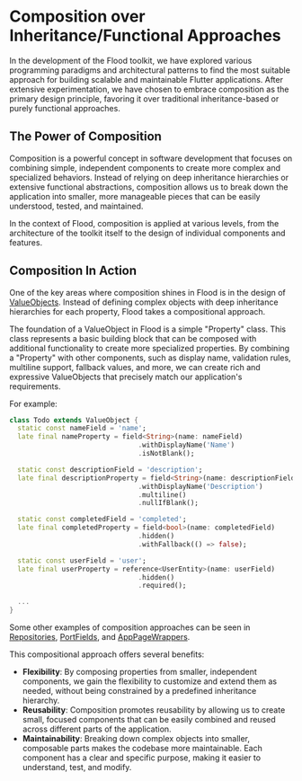 # Composition over Inheritance/Functional Approaches

In the development of the Flood toolkit, we have explored various programming paradigms and architectural patterns to find the most suitable approach for building scalable and maintainable Flutter applications. After extensive experimentation, we have chosen to embrace composition as the primary design principle, favoring it over traditional inheritance-based or purely functional approaches.

## The Power of Composition

Composition is a powerful concept in software development that focuses on combining simple, independent components to create more complex and specialized behaviors. Instead of relying on deep inheritance hierarchies or extensive functional abstractions, composition allows us to break down the application into smaller, more manageable pieces that can be easily understood, tested, and maintained.

In the context of Flood, composition is applied at various levels, from the architecture of the toolkit itself to the design of individual components and features.

## Composition In Action

One of the key areas where composition shines in Flood is in the design of [ValueObjects](/drop/value-objects-and-entities#valueobjects). Instead of defining complex objects with deep inheritance hierarchies for each property, Flood takes a compositional approach.

The foundation of a ValueObject in Flood is a simple "Property" class. This class represents a basic building block that can be composed with additional functionality to create more specialized properties. By combining a "Property" with other components, such as display name, validation rules, multiline support, fallback values, and more, we can create rich and expressive ValueObjects that precisely match our application's requirements.

For example:

```dart
class Todo extends ValueObject {
  static const nameField = 'name';
  late final nameProperty = field<String>(name: nameField)
                                .withDisplayName('Name')
                                .isNotBlank();

  static const descriptionField = 'description';
  late final descriptionProperty = field<String>(name: descriptionField)
                                .withDisplayName('Description')
                                .multiline()
                                .nullIfBlank();

  static const completedField = 'completed';
  late final completedProperty = field<bool>(name: completedField)
                                .hidden()
                                .withFallback(() => false);

  static const userField = 'user';
  late final userProperty = reference<UserEntity>(name: userField)
                                .hidden()
                                .required();

  ...
}
```

Some other examples of composition approaches can be seen in [Repositories](/drop/repositories-and-security#repositories), [PortFields](/port#fields), and [AppPageWrappers](/pond/app/app-pages#app-page-wrapper).

This compositional approach offers several benefits:

-   **Flexibility**: By composing properties from smaller, independent components, we gain the flexibility to customize and extend them as needed, without being constrained by a predefined inheritance hierarchy.
-   **Reusability**: Composition promotes reusability by allowing us to create small, focused components that can be easily combined and reused across different parts of the application.
-   **Maintainability**: Breaking down complex objects into smaller, composable parts makes the codebase more maintainable. Each component has a clear and specific purpose, making it easier to understand, test, and modify.
